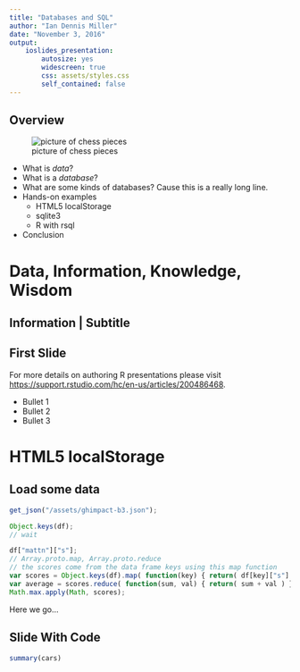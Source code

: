 ```yaml
---
title: "Databases and SQL"
author: "Ian Dennis Miller"
date: "November 3, 2016"
output:
    ioslides_presentation:
        autosize: yes
        widescreen: true
        css: assets/styles.css
        self_contained: false
---
```

<script src='/assets/helpers.js'></script>

## Overview {.side-image}

![picture of chess pieces](assets/strategy.jpg)

- What is *data*?
- What is a *database*?
- What are some kinds of databases?  Cause this is a really long line.
- Hands-on examples
    - HTML5 localStorage
    - sqlite3
    - R with rsql
- Conclusion

# Data, Information, Knowledge, Wisdom

## Information | Subtitle

## First Slide {.side-image}

For more details on authoring R presentations please visit <https://support.rstudio.com/hc/en-us/articles/200486468>.

- Bullet 1
- Bullet 2
- Bullet 3

# HTML5 localStorage

## Load some data {.smaller}

```javascript
get_json("/assets/ghimpact-b3.json");
```

```javascript
Object.keys(df);
// wait
```

```javascript
df["mattn"]["s"];
// Array.proto.map, Array.proto.reduce
// the scores come from the data frame keys using this map function
var scores = Object.keys(df).map( function(key) { return( df[key]["s"] ) } );
var average = scores.reduce( function(sum, val) { return( sum + val ) }, initialValue=0 ) / scores.length;
Math.max.apply(Math, scores);
```

Here we go...

## Slide With Code

```r
summary(cars)
```
